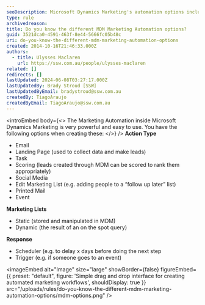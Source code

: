 ```yaml
---
seoDescription: Microsoft Dynamics Marketing's automation options include action types such as email, landing page, task, scoring, social media, and printed mail, with features like schedulers and triggers to personalize lead nurturing.
type: rule
archivedreason:
title: Do you know the different MDM Marketing Automation options?
guid: 3521dca0-4591-463f-8e44-5666fc05b48c
uri: do-you-know-the-different-mdm-marketing-automation-options
created: 2014-10-16T21:46:33.000Z
authors:
  - title: Ulysses Maclaren
    url: https://ssw.com.au/people/ulysses-maclaren
related: []
redirects: []
lastUpdated: 2024-06-08T03:27:17.000Z
lastUpdatedBy: Brady Stroud [SSW]
lastUpdatedByEmail: bradystroud@ssw.com.au
createdBy: TiagoAraujo
createdByEmail: TiagoAraujo@ssw.com.au
---
```


<introEmbed
  body={<>
The Marketing Automation inside Microsoft Dynamics Marketing is very powerful and easy to use. You have the following options when creating these:
  </>}
/>
**Action Type**

- Email
- Landing Page (used to collect data and make leads)
- Task
- Scoring (leads created through MDM can be scored to rank them appropriately)
- Social Media
- Edit Marketing List (e.g. adding people to a “follow up later” list)
- Printed Mail
- Event

**Marketing Lists**

- Static (stored and manipulated in MDM)
- Dynamic (the result of an on the spot query)

**Response**

- Scheduler (e.g. to delay x days before doing the next step
- Trigger (e.g. if someone goes to an event)


<imageEmbed
  alt="Image"
  size="large"
  showBorder={false}
  figureEmbed={{
    preset: "default",
    figure: 'Simple drag and drop interface for creating automated marketing workflows',
    shouldDisplay: true
  }}
  src="/uploads/rules/do-you-know-the-different-mdm-marketing-automation-options/mdm-options.png"
/>
